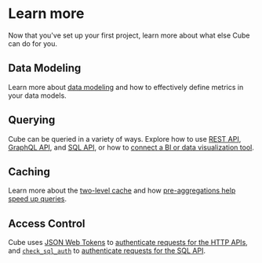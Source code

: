 # Learn more

Now that you've set up your first project, learn more about what else Cube can
do for you.

## Data Modeling

Learn more about [data modeling](/product/data-modeling/concepts)
and how to effectively define metrics in your data models.

## Querying

Cube can be queried in a variety of ways. Explore how to use
[REST API](/product/apis-integrations/rest-api), [GraphQL API](/product/apis-integrations/graphql-api), and
[SQL API](/product/apis-integrations/sql-api), or how to
[connect a BI or data visualization tool](/product/configuration/visualization-tools).

## Caching

Learn more about the [two-level cache](/product/caching) and how
[pre-aggregations help speed up queries](/product/caching/getting-started-pre-aggregations).

## Access Control

Cube uses [JSON Web Tokens](https://jwt.io/) to
[authenticate requests for the HTTP APIs](/product/auth), and
[`check_sql_auth`](/product/configuration/reference/config#check_sql_auth) to
[authenticate requests for the SQL API](/product/apis-integrations/sql-api/security).

